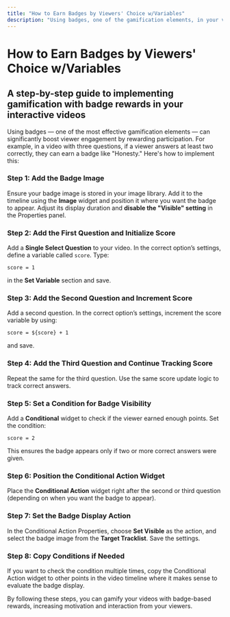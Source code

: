 ```yaml
---
title: "How to Earn Badges by Viewers' Choice w/Variables"
description: "Using badges, one of the gamification elements, in your videos can significantly increase engagement by encouraging viewers to keep watching. For example, imagine a video with three questions. If the viewer answers two questions correctly, they earn the Honesty badge. Let's walk through how to set this up:"
---
```



# How to Earn Badges by Viewers' Choice w/Variables

## A step-by-step guide to implementing gamification with badge rewards in your interactive videos

Using badges — one of the most effective gamification elements — can significantly boost viewer engagement by rewarding participation. For example, in a video with three questions, if a viewer answers at least two correctly, they can earn a badge like "Honesty." Here's how to implement this:

<Steps>

### Step 1: Add the Badge Image
Ensure your badge image is stored in your image library. Add it to the timeline using the **Image** widget and position it where you want the badge to appear. Adjust its display duration and **disable the "Visible" setting** in the Properties panel.

### Step 2: Add the First Question and Initialize Score
Add a **Single Select Question** to your video. In the correct option’s settings, define a variable called `score`. Type:

```text
score = 1
```

in the **Set Variable** section and save.

### Step 3: Add the Second Question and Increment Score
Add a second question. In the correct option’s settings, increment the score variable by using:

```text
score = ${score} + 1
```

and save.

### Step 4: Add the Third Question and Continue Tracking Score
Repeat the same for the third question. Use the same score update logic to track correct answers.

### Step 5: Set a Condition for Badge Visibility
Add a **Conditional** widget to check if the viewer earned enough points. Set the condition:

```text
score = 2
```

This ensures the badge appears only if two or more correct answers were given.

### Step 6: Position the Conditional Action Widget
Place the **Conditional Action** widget right after the second or third question (depending on when you want the badge to appear).

### Step 7: Set the Badge Display Action
In the Conditional Action Properties, choose **Set Visible** as the action, and select the badge image from the **Target Tracklist**. Save the settings.

### Step 8: Copy Conditions if Needed
If you want to check the condition multiple times, copy the Conditional Action widget to other points in the video timeline where it makes sense to evaluate the badge display.

</Steps>

<Callout type="info">
By following these steps, you can gamify your videos with badge-based rewards, increasing motivation and interaction from your viewers.
</Callout>